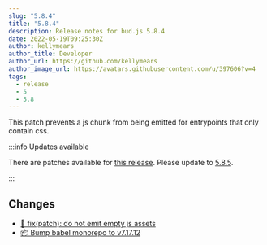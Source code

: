 ```yaml
---
slug: "5.8.4"
title: "5.8.4"
description: Release notes for bud.js 5.8.4
date: 2022-05-19T09:25:30Z
author: kellymears
author_title: Developer
author_url: https://github.com/kellymears
author_image_url: https://avatars.githubusercontent.com/u/397606?v=4
tags:
  - release
  - 5
  - 5.8
---
```


<!--This file is generated-->

This patch prevents a js chunk from being emitted for entrypoints that only contain css.

<!--truncate-->

:::info Updates available

There are patches available for [this release](https://bud.js.org/releases/tags/5-8). Please update to [5.8.5](https://bud.js.org/releases/5.8.5).

:::

## Changes

- [🐛 fix(patch): do not emit empty js assets](https://github.com/roots/bud/pull/1417)
- [📦 Bump babel monorepo to v7.17.12](https://github.com/roots/bud/pull/1414)